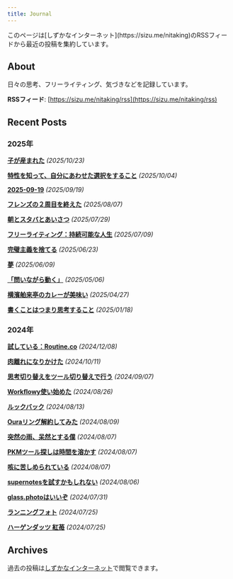 ```yaml
---
title: Journal
---
```



<Callout>
このページは[しずかなインターネット](https://sizu.me/nitaking)のRSSフィードから最近の投稿を集約しています。
</Callout>

## About

日々の思考、フリーライティング、気づきなどを記録しています。

**RSSフィード**: [https://sizu.me/nitaking/rss](https://sizu.me/nitaking/rss)

## Recent Posts
### 2025年

**[子が産まれた](https://sizu.me/nitaking/posts/0o65w95wcucb)** _(2025/10/23)_

**[特性を知って、自分にあわせた選択をすること](https://sizu.me/nitaking/posts/xde6a616c4u9)** _(2025/10/04)_

**[2025-09-19](https://sizu.me/nitaking/posts/aiamfvib7nof)** _(2025/09/19)_

**[フレンズの２周目を終えた](https://sizu.me/nitaking/posts/9c1ro6bbvzeb)** _(2025/08/07)_

**[朝とスタバとあいさつ](https://sizu.me/nitaking/posts/fszttcbciiuw)** _(2025/07/29)_

**[フリーライティング：持続可能な人生](https://sizu.me/nitaking/posts/u33xicoo9boc)** _(2025/07/09)_

**[完璧主義を捨てる](https://sizu.me/nitaking/posts/vf4i14su1nwz)** _(2025/06/23)_

**[夢](https://sizu.me/nitaking/posts/sfmbkcrdix2e)** _(2025/06/09)_

**[「問いながら動く」](https://sizu.me/nitaking/posts/h93dto2m4fwb)** _(2025/05/06)_

**[横濱舶来亭のカレーが美味い](https://sizu.me/nitaking/posts/3tdvzvz80nv2)** _(2025/04/27)_

**[書くことはつまり思考すること](https://sizu.me/nitaking/posts/b1hd3ao84mh4)** _(2025/01/18)_


### 2024年

**[試している：Routine.co](https://sizu.me/nitaking/posts/8xud40cw32h5)** _(2024/12/08)_

**[肉離れになりかけた](https://sizu.me/nitaking/posts/7o9ort5e0e7v)** _(2024/10/11)_

**[思考切り替えをツール切り替えで行う](https://sizu.me/nitaking/posts/hrvfo13btu4h)** _(2024/09/07)_

**[Workflowy使い始めた](https://sizu.me/nitaking/posts/vmanhenwmork)** _(2024/08/26)_

**[ルックバック](https://sizu.me/nitaking/posts/dk8xsxemvzst)** _(2024/08/13)_

**[Ouraリング解約してみた](https://sizu.me/nitaking/posts/d3tw7o401w79)** _(2024/08/09)_

**[突然の雨、呆然とする僕](https://sizu.me/nitaking/posts/ir6so40f80zt)** _(2024/08/07)_

**[PKMツール探しは時間を溶かす](https://sizu.me/nitaking/posts/4ir3c4h2wk8f)** _(2024/08/07)_

**[咳に苦しめられている](https://sizu.me/nitaking/posts/ozozu3dif46d)** _(2024/08/07)_

**[supernotesを試すかもしれない](https://sizu.me/nitaking/posts/0n3a8xiu57kr)** _(2024/08/06)_

**[glass.photoはいいぞ](https://sizu.me/nitaking/posts/1mdmsxcu9hou)** _(2024/07/31)_

**[ランニングフォト](https://sizu.me/nitaking/posts/4r9f8cosb3t3)** _(2024/07/25)_

**[ハーゲンダッツ 紅苺](https://sizu.me/nitaking/posts/6wctc3o9kdrv)** _(2024/07/25)_

## Archives

過去の投稿は[しずかなインターネット](https://sizu.me/nitaking)で閲覧できます。


<AIEditedFooter />
